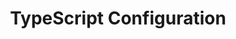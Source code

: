 ---
id: "q_ts_hard_017"
questionType: "MULTIPLE_CHOICE"
title: "TypeScript Configuration"
description: "Which file configures TypeScript compiler options?"
difficulty: "HARD"
category: "Type Script"
options:
  - "tsconfig.json"
  - "typescript.config.js"
  - "tsconfig.ts"
  - "tsconfig.yaml"
correctAnswer: 0
---